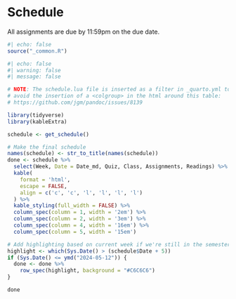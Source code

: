 # Schedule

All assignments are due by 11:59pm on the due date.

```r
#| echo: false
source("_common.R")
```

```r
#| echo: false
#| warning: false 
#| message: false

# NOTE: The schedule.lua file is inserted as a filter in _quarto.yml to 
# avoid the insertion of a <colgroup> in the html around this table: 
# https://github.com/jgm/pandoc/issues/8139

library(tidyverse)
library(kableExtra)

schedule <- get_schedule()

# Make the final schedule
names(schedule) <- str_to_title(names(schedule))
done <- schedule %>%
  select(Week, Date = Date_md, Quiz, Class, Assignments, Readings) %>% 
  kable(
    format = 'html',
    escape = FALSE,
    align = c('c', 'c', 'l', 'l', 'l', 'l')
  ) %>% 
  kable_styling(full_width = FALSE) %>% 
  column_spec(column = 1, width = '2em') %>%
  column_spec(column = 2, width = '3em') %>%
  column_spec(column = 4, width = '16em') %>% 
  column_spec(column = 5, width = '15em')

# Add highlighting based on current week if we're still in the semester
highlight <- which(Sys.Date() > (schedule$Date + 5))
if (Sys.Date() <= ymd("2024-05-12")) {
  done <- done %>%
    row_spec(highlight, background = "#C6C6C6")
}

done
```
